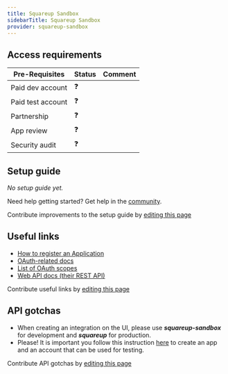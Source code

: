 ```yaml
---
title: Squareup Sandbox
sidebarTitle: Squareup Sandbox
provider: squareup-sandbox
---
```



<Overview />
<PreBuiltTooling />
<PreBuiltUseCases />

## Access requirements
| Pre-Requisites | Status | Comment|
| - | - | - |
| Paid dev account | ❓ |  |
| Paid test account | ❓ |  |
| Partnership | ❓ | |
| App review | ❓ |  |
| Security audit | ❓ | |


## Setup guide

_No setup guide yet._

<Tip>Need help getting started? Get help in the [community](https://nango.dev/slack).</Tip>

<Note>Contribute improvements to the setup guide by [editing this page](https://github.com/nangohq/nango/tree/master/docs-v2/integrations/all/squareup-sandbox.mdx)</Note>


## Useful links

-   [How to register an Application](https://developer.squareup.com/docs/square-get-started)
-   [OAuth-related docs](https://developer.squareup.com/docs/oauth-api/overview)
-   [List of OAuth scopes](https://developer.squareup.com/docs/oauth-api/square-permissions)
-   [Web API docs (their REST API)](https://developer.squareup.com/docs/sdks)

<Note>Contribute useful links by [editing this page](https://github.com/nangohq/nango/tree/master/docs-v2/integrations/all/squareup-sandbox.mdx)</Note>

## API gotchas

-   When creating an integration on the UI, please use **_squareup-sandbox_** for development and **_squareup_** for production.
-   Please! It is important you follow this instruction [here](https://developer.squareup.com/docs/oauth-api/walkthrough) to create an app and an account that can be used for testing.

<Note>Contribute API gotchas by [editing this page](https://github.com/nangohq/nango/tree/master/docs-v2/integrations/all/squareup-sandbox.mdx)</Note>

